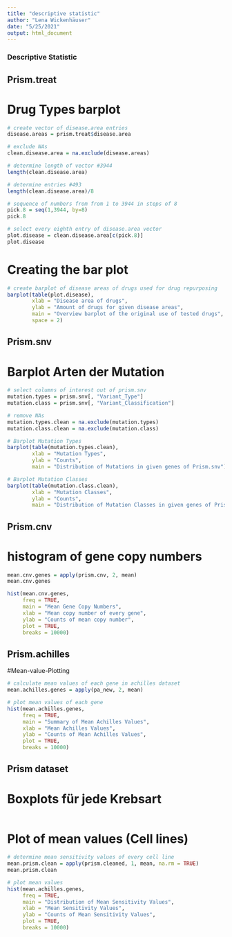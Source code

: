 ```yaml
---
title: "descriptive statistic"
author: "Lena Wickenhäuser"
date: "5/25/2021"
output: html_document
---
```

### Descriptive Statistic

## Prism.treat
# Drug Types barplot

```r
# create vector of disease.area entries
disease.areas = prism.treat$disease.area

# exclude NAs
clean.disease.area = na.exclude(disease.areas)

# determine length of vector #3944
length(clean.disease.area)

# determine entries #493
length(clean.disease.area)/8

# sequence of numbers from from 1 to 3944 in steps of 8
pick.8 = seq(1,3944, by=8)
pick.8

# select every eighth entry of disease.area vector
plot.disease = clean.disease.area[c(pick.8)]
plot.disease
```

# Creating the bar plot
```r
# create barplot of disease areas of drugs used for drug repurposing
barplot(table(plot.disease),
        xlab = "Disease area of drugs",
        ylab = "Amount of drugs for given disease areas",
        main = "Overview barplot of the original use of tested drugs",
        space = 2)
```

## Prism.snv
# Barplot Arten der Mutation
```r
# select columns of interest out of prism.snv
mutation.types = prism.snv[, "Variant_Type"]
mutation.class = prism.snv[, "Variant_Classification"]

# remove NAs
mutation.types.clean = na.exclude(mutation.types)
mutation.class.clean = na.exclude(mutation.class)

# Barplot Mutation Types
barplot(table(mutation.types.clean),
        xlab = "Mutation Types",
        ylab = "Counts",
        main = "Distribution of Mutations in given genes of Prism.snv")

# Barplot Mutation Classes
barplot(table(mutation.class.clean),
        xlab = "Mutation Classes",
        ylab = "Counts",
        main = "Distribution of Mutation Classes in given genes of Prism.snv")
```

## Prism.cnv
# histogram of gene copy numbers
```r
mean.cnv.genes = apply(prism.cnv, 2, mean)
mean.cnv.genes

hist(mean.cnv.genes,
     freq = TRUE,
     main = "Mean Gene Copy Numbers",
     xlab = "Mean copy number of every gene",
     ylab = "Counts of mean copy number",
     plot = TRUE,
     breaks = 10000)
```
## Prism.achilles
#Mean-value-Plotting

```r
# calculate mean values of each gene in achilles dataset
mean.achilles.genes = apply(pa_new, 2, mean)

# plot mean values of each gene
hist(mean.achilles.genes,
     freq = TRUE,
     main = "Summary of Mean Achilles Values",
     xlab = "Mean Achilles Values",
     ylab = "Counts of Mean Achilles Values",
     plot = TRUE,
     breaks = 10000)
```

## Prism dataset
# Boxplots für jede Krebsart

```r

```

# Plot of mean values (Cell lines)

```r
# determine mean sensitivity values of every cell line
mean.prism.clean = apply(prism.cleaned, 1, mean, na.rm = TRUE)
mean.prism.clean

# plot mean values
hist(mean.achilles.genes,
     freq = TRUE,
     main = "Distribution of Mean Sensitivity Values",
     xlab = "Mean Sensitivity Values",
     ylab = "Counts of Mean Sensitivity Values",
     plot = TRUE,
     breaks = 10000)
```

